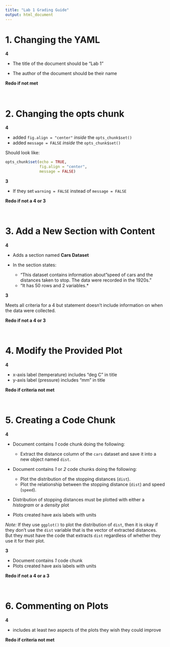 ```yaml
---
title: "Lab 1 Grading Guide"
output: html_document
---
```


# 1. Changing the YAML

**4**  

- The title of the document should be "Lab 1"

- The author of the document should be their name

**Redo if not met** 

</br> 

# 2. Changing the opts chunk

**4** 

- added `fig.align = "center"` *inside* the `opts_chunk$set()` 
- added `message = FALSE` *inside* the `opts_chunk$set()`

Should look like:

```r
opts_chunk$set(echo = TRUE, 
               fig.align = "center", 
               message = FALSE)
```

**3** 

- If they set `warning = FALSE` instead of `message = FALSE`

**Redo if not a 4 or 3** 

</br> 

# 3. Add a New Section with Content

**4**

- Adds a section named **Cars Dataset**

- In the section states:

  * "This dataset contains information about "speed of cars and the distances
  taken to stop. The data were recorded in the 1920s."
  * "It has 50 rows and 2 variables.*
  
**3**

Meets all criteria for a 4 but statement doesn't include information on when
the data were collected. 

**Redo if not a 4 or 3** 

</br> 

# 4. Modify the Provided Plot

**4** 

- x-axis label (temperature) includes "deg C" in title
- y-axis label (pressure) includes "mm" in title

**Redo if criteria not met**

</br>

# 5. Creating a Code Chunk

**4** 

- Document contains *1* code chunk doing the following: 

  * Extract the distance column of the `cars` dataset and save it into a new
  object named `dist`. 
  
- Document contains *1* or *2* code chunks doing the following: 

  * Plot the distribution of the stopping distances (`dist`).
  * Plot the relationship between the stopping distance (`dist`) and speed
  (`speed`).

- Distribution of stopping distances must be plotted with either a *histogram* 
or a *density* plot

- Plots created have axis labels with units

*Note:* If they use `ggplot()` to plot the distribution of `dist`, then it is
okay if they don't use the `dist` variable that is the vector of extracted
distances. But they must have the code that extracts `dist` regardless of
whether they use it for their plot. 


**3**

- Document contains *1* code chunk 
- Plots created have axis labels with units


**Redo if not a 4 or a 3**

</br>

# 6. Commenting on Plots

**4** 

- includes at least *two* aspects of the plots they wish they could improve

**Redo if criteria not met**







